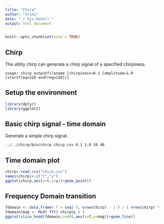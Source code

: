 ```yaml
---
title: "Chirp"
author: "Srini"
date: "`r Sys.Date()`"
output: html_document
---
```


```r
knitr::opts_chunk$set(echo = TRUE)
```


## Chirp

The utility chirp can generate a chirp signal of a specified chirpiness.

```
usage: chirp outputfilename [chirpiness=0.1 [amplitude=1.0 [startfreq=220 endfreq=220]]]
```


## Setup the environment
```r
library(dplyr)
library(ggplot2)
```
\newpage

## Basic chirp signal - time domain

Generate a simple chirp signal .

```bash
../../chirp/bin/chirp chirp.csv 0.1 1.0 20 40
```

## Time domain plot

```r
chirp<-read.csv("chirp.csv")
names(chirp)<-c("t","y")
ggplot(chirp,aes(x=t,y=y))+geom_point()
```

\newpage 

## Frequency Domain transition

```r
fdomain <- data.frame( f = seq( 0, nrow(chirp) - 1 ) / ( nrow(chirp) * diff( chirp$t[ 1:2 ] ) ) )
fdomain$mag <- Mod( fft( chirp$y ) )
ggplot(slice_head(fdomain,n=60),aes(x=f,y=mag))+geom_line()
```


